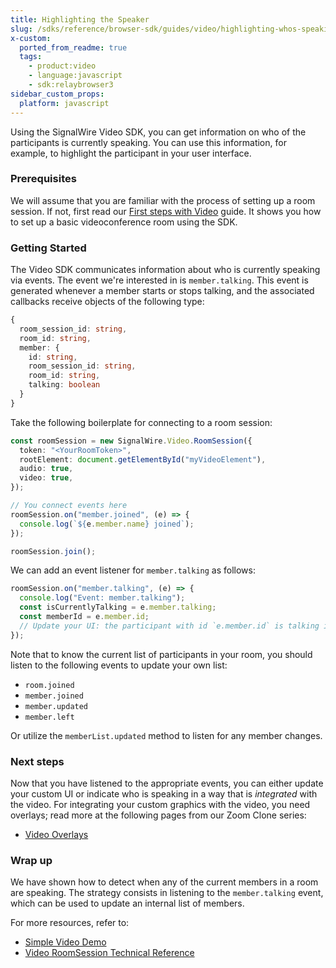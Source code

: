 ```yaml
---
title: Highlighting the Speaker
slug: /sdks/reference/browser-sdk/guides/video/highlighting-whos-speaking
x-custom:
  ported_from_readme: true
  tags:
    - product:video
    - language:javascript
    - sdk:relaybrowser3
sidebar_custom_props:
  platform: javascript
---
```


Using the SignalWire Video SDK, you can get information on who of the participants is currently speaking.
You can use this information, for example, to highlight the participant in your user interface.

### Prerequisites

We will assume that you are familiar with the process of setting up a room session. If not, first read our [First steps with Video](/video/getting-started/video-first-steps) guide. It shows you how to set up a basic videoconference room using the SDK.

### Getting Started

The Video SDK communicates information about who is currently speaking via events. The event we're interested in is `member.talking`. This event is generated whenever a member starts or stops talking, and the associated callbacks receive objects of the following type:

```typescript
{
  room_session_id: string,
  room_id: string,
  member: {
    id: string,
    room_session_id: string,
    room_id: string,
    talking: boolean
  }
}
```

Take the following boilerplate for connecting to a room session:

```typescript
const roomSession = new SignalWire.Video.RoomSession({
  token: "<YourRoomToken>",
  rootElement: document.getElementById("myVideoElement"),
  audio: true,
  video: true,
});

// You connect events here
roomSession.on("member.joined", (e) => {
  console.log(`${e.member.name} joined`);
});

roomSession.join();
```

We can add an event listener for `member.talking` as follows:

```typescript
roomSession.on("member.talking", (e) => {
  console.log("Event: member.talking");
  const isCurrentlyTalking = e.member.talking;
  const memberId = e.member.id;
  // Update your UI: the participant with id `e.member.id` is talking iff e.member.talking == true
});
```

Note that to know the current list of participants in your room, you should listen to the following events to update your own list:

- `room.joined`
- `member.joined`
- `member.updated`
- `member.left`

Or utilize the `memberList.updated` method to listen for any member changes.

### Next steps

Now that you have listened to the appropriate events, you can either update your custom UI or indicate who is speaking in a way that is _integrated_ with the video. For integrating your custom graphics with the video, you need overlays; read more at the following pages from our Zoom Clone series:

- [Video Overlays](/sdks/reference/browser-sdk/guides/video/video-overlays)



### Wrap up

We have shown how to detect when any of the current members in a room are speaking. The strategy consists in listening to the `member.talking` event, which can be used to update an internal list of members.

For more resources, refer to:

- [Simple Video Demo](/video/getting-started/simple-video-demo)
- [Video RoomSession Technical Reference](/sdks/reference/browser-sdk/video/video-roomsession.mdx)
